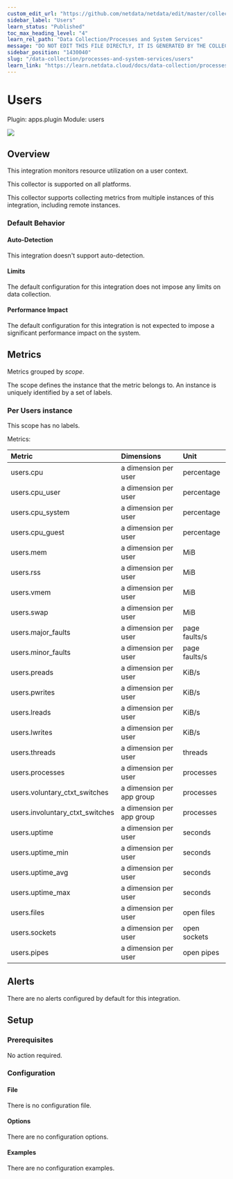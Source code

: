```yaml
---
custom_edit_url: "https://github.com/netdata/netdata/edit/master/collectors/apps.plugin/metadata.yaml"
sidebar_label: "Users"
learn_status: "Published"
toc_max_heading_level: "4"
learn_rel_path: "Data Collection/Processes and System Services"
message: "DO NOT EDIT THIS FILE DIRECTLY, IT IS GENERATED BY THE COLLECTOR'S metadata.yaml FILE"
sidebar_position: "1430040"
slug: "/data-collection/processes-and-system-services/users"
learn_link: "https://learn.netdata.cloud/docs/data-collection/processes-and-system-services/users"
---
```



# Users

Plugin: apps.plugin
Module: users

<img src="https://img.shields.io/badge/maintained%20by-Netdata-%2300ab44" />

## Overview

This integration monitors resource utilization on a user context.



This collector is supported on all platforms.

This collector supports collecting metrics from multiple instances of this integration, including remote instances.


### Default Behavior

#### Auto-Detection

This integration doesn't support auto-detection.

#### Limits

The default configuration for this integration does not impose any limits on data collection.

#### Performance Impact

The default configuration for this integration is not expected to impose a significant performance impact on the system.


## Metrics

Metrics grouped by *scope*.

The scope defines the instance that the metric belongs to. An instance is uniquely identified by a set of labels.



### Per Users instance



This scope has no labels.

Metrics:

| Metric | Dimensions | Unit |
|:------|:----------|:----|
| users.cpu | a dimension per user | percentage |
| users.cpu_user | a dimension per user | percentage |
| users.cpu_system | a dimension per user | percentage |
| users.cpu_guest | a dimension per user | percentage |
| users.mem | a dimension per user | MiB |
| users.rss | a dimension per user | MiB |
| users.vmem | a dimension per user | MiB |
| users.swap | a dimension per user | MiB |
| users.major_faults | a dimension per user | page faults/s |
| users.minor_faults | a dimension per user | page faults/s |
| users.preads | a dimension per user | KiB/s |
| users.pwrites | a dimension per user | KiB/s |
| users.lreads | a dimension per user | KiB/s |
| users.lwrites | a dimension per user | KiB/s |
| users.threads | a dimension per user | threads |
| users.processes | a dimension per user | processes |
| users.voluntary_ctxt_switches | a dimension per app group | processes |
| users.involuntary_ctxt_switches | a dimension per app group | processes |
| users.uptime | a dimension per user | seconds |
| users.uptime_min | a dimension per user | seconds |
| users.uptime_avg | a dimension per user | seconds |
| users.uptime_max | a dimension per user | seconds |
| users.files | a dimension per user | open files |
| users.sockets | a dimension per user | open sockets |
| users.pipes | a dimension per user | open pipes |



## Alerts

There are no alerts configured by default for this integration.


## Setup

### Prerequisites

No action required.

### Configuration

#### File

There is no configuration file.
#### Options



There are no configuration options.

#### Examples
There are no configuration examples.


